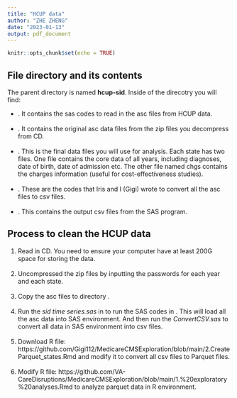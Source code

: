 ```yaml
---
title: "HCUP data"
author: "ZHE ZHENG"
date: "2023-01-13"
output: pdf_document
---
```


```r
knitr::opts_chunk$set(echo = TRUE)
```

## File directory and its contents

The parent directory is named **hcup-sid**. Inside of the direcotry you will find:

  - \textcolor{red}{HCUPCode}. It contains the sas codes to read in the asc files from HCUP data.
  \
  \
  - \textcolor{red}{HCUPData}. It contains the original asc data files from the zip files you decompress from CD.
  \
  \
  - \textcolor{red}{ParquetData}. This is the final data files you will use for analysis. Each state has two files. One file contains the core data of all years, including diagnoses, date of birth, date of admission etc. The other file named chgs contains the charges information (useful for cost-effectiveness studies). 
  \
  \
  - \textcolor{red}{SASCode}. These are the codes that Iris and I (Gigi) wrote to convert all the asc files to csv files.
  \
  \
  - \textcolor{red}{SASData}. This contains the output csv files from the SAS program.

## Process to clean the HCUP data

(1) Read in CD. You need to ensure your computer have at least 200G space for storing the data.
  \
  \
(2) Uncompressed the zip files by inputting the passwords for each year and each state.
  \
  \
(3) Copy the asc files to directory \textcolor{red}{HCUPData}.
  \
  \
(4) Run the *sid time series.sas* in \textcolor{red}{SASCode} to run the SAS codes in \textcolor{red}{HCUPCode}. This will load all the asc data into SAS environment. And then run the *ConvertCSV.sas* to convert all data in SAS environment into csv files.
  \
  \
(5) Download R file: https://github.com/Gigi112/MedicareCMSExploration/blob/main/2.CreateParquet_states.Rmd and modify it to convert all csv files to Parquet files.
  \
  \
(6) Modify R file: https://github.com/VA-CareDisruptions/MedicareCMSExploration/blob/main/1.%20exploratory%20analyses.Rmd to analyze parquet data in R environment.



